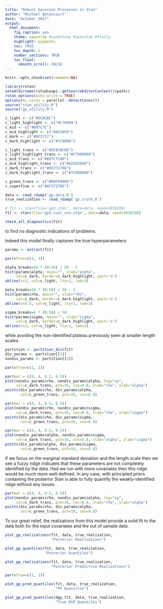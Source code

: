 ```yaml
---
title: "Robust Gaussian Processes in Stan"
author: "Michael Betancourt"
date: "October 2017"
output:
  html_document:
    fig_caption: yes
    theme: spacelab #sandstone #spacelab #flatly
    highlight: pygments
    toc: TRUE
    toc_depth: 2
    number_sections: TRUE
    toc_float:
      smooth_scroll: FALSE
---
```


```r
knitr::opts_chunk$set(comment=NA)
```

<!-- [Part 1: Introduction to Gaussian Processes](../gp_part1/part1.html) -->
<!-- [Part 2: Optimizing Gaussian Processes Hyperparameters](../gp_part2/part2.html) -->
<!-- Part 3: Bayesian Inference of Gaussian Processes Hyperparameters -->

<!-- In [Part 2](../gp_part2/part2.html) of this case study we -->
<!-- investigated the limited performance of both regularized and -->
<!-- unregularized maximum marginal likelihood for interfering -->
<!-- Gaussian process hyperparameters.  Here we conclude the case -->
<!-- study with a treatment of a Bayesian inference for the -->
<!-- hyperparameters.  We will see that a naive Bayesian model -->
<!-- fares no better than maximum marginal likelihood, but maintaining -->
<!-- a proper Bayesian workflow allows us to quickly identify the -->
<!-- problems and build an appropriately robust model. -->

<!-- # Initial Setup -->

<!-- As in Part 2 we begin by setting up our local computing environment, -->

```r
library(rstan)
setwd(dirname(rstudioapi::getSourceEditorContext()$path))
rstan_options(auto_write = TRUE)
options(mc.cores = parallel::detectCores())
source("stan_utility.R")
source("gp_utility.R")

c_light <- c("#DCBCBC")
c_light_highlight <- c("#C79999")
c_mid <- c("#B97C7C")
c_mid_highlight <- c("#A25050")
c_dark <- c("#8F2727")
c_dark_highlight <- c("#7C0000")

c_light_trans <- c("#DCBCBC80")
c_light_highlight_trans <- c("#C7999980")
c_mid_trans <- c("#B97C7C80")
c_mid_highlight_trans <- c("#A2505080")
c_dark_trans <- c("#8F272780")
c_dark_highlight_trans <- c("#7C000080")

c_green_trans <- c("#00FF0080")
c_superfine <- c("#8F272705")
```

<!-- and then loading in both the simulated data and the ground truth, -->

```r
data <- read_rdump('gp.data.R')
true_realization <- read_rdump('gp.truth.R')
```

<!-- To judge the performance of our fits we also recreate the true data -->
<!-- generating process that we are attempting to model, -->

<!-- # ```{r, comment=NA} -->
<!-- # f_data <- list(sigma=true_realization$sigma_true, -->
<!-- #                N=length(true_realization$f_total), -->
<!-- #                f=true_realization$f_total) -->
<!-- # dgp_fit <- stan(file='simu_gauss_dgp.stan', data=f_data, iter=1000, warmup=0, -->
<!-- #                 chains=1, seed=5838298, refresh=1000, algorithm="Fixed_param") -->
<!-- #  -->
<!-- # plot_gp_pred_quantiles(dgp_fit, data, true_realization, -->
<!-- #                        "True Data Generating Process Quantiles") -->
<!-- # ``` -->

<!-- # Inferring the Hyperparameters with a Naive Bayesian fit -->

<!-- A common conceit of inexperienced Bayesians is that they have no -->
<!-- information about the hyperparameters and hence resort to a default -->
<!-- uniform prior that the misunderstand to be "non-informative". -->

<!-- The corresponding Bayesian model is straightforward to implement -->
<!-- in Stan-- we just move the hyperparameters from the `data` block -->
<!-- into the `parameters` block and in the `model` block we don't -->
<!-- assign any explicit priors, -->

<!-- ```{r, comment=NA} -->
<!-- writeLines(readLines("gp1.stan")) -->
<!-- ``` -->

<!-- We take our new model out for a run and, following a robust -->
<!-- Bayesian workflow, check the output. -->

<!-- ```{r, comment=NA} -->
<!-- fit <- stan(file='gp1.stan', data=data, seed=5838298) -->

<!-- print(fit) -->
<!-- ``` -->

<!-- The output of `print(fit)` is already alarming as the posterior for -->
<!-- the hyperparameters, especially the length scale, is concentrating -->
<!-- at extremely large values, -->

<!-- ```{r, comment=NA} -->
<!-- params <- extract(fit) -->

<!-- par(mfrow=c(1, 3)) -->

<!-- alpha_breaks=10 * (0:50) / 50 - 5 -->
<!-- hist(log(params$alpha), main="", xlab="log(alpha)", col=c_dark, -->
<!--      border=c_dark_highlight, yaxt='n') -->

<!-- beta_breaks=10 * (0:50) / 50 - 5 -->
<!-- hist(log(params$rho), main="", xlab="log(rho)", col=c_dark, -->
<!--      border=c_dark_highlight, yaxt='n') -->

<!-- sigma_breaks=5 * (0:50) / 50 -->
<!-- hist(params$sigma, main="", xlab="sigma", col=c_dark, border=c_dark_highlight, -->
<!--      yaxt='n') -->
<!-- ``` -->

<!-- What could be drawing the posterior to such large length scales? -->
<!-- Well recall that the input covariates from which we are trying -->
<!-- to learn the length scale covers only the range $-10 \le x \le 10$. -->
<!-- Consequently there is nothing in the data from which the likelihood -->
<!-- can inform length scales above $\rho = 20$.  More formally, the -->
<!-- likelihood is non-identified above the maximum covariate distance. -->

<!-- In a Bayesian analysis this non-identifiability implies that the -->
<!-- posterior above $\rho = 20$ reduces to the prior.  Unfortunately -->
<!-- we have chosen a uniform prior which places infinite prior mass -->
<!-- at arbitrarily large length scales, which the posterior dutifully -->
<!-- follows.  Counter to the common intuition, uniform priors are far -->
<!-- from non-informative.  Instead they are extremely informative -->
<!-- about the validity of arbitrarily extreme values and their -->
<!-- assumption has significant consequences on the corresponding -->
<!-- model! -->

<!-- In order to ensure reasonable inferences we need to incorporate -->
<!-- some principled information about the hyperparameters into our -->
<!-- model. -->

<!-- # Adding Weakly Informative Priors -->

<!-- Firstly we need to construct a prior that constrains our inferences -->
<!-- to more reasonable length scales, which requires some consideration -->
<!-- of what a reasonable length scale might be.  If we had prior information -->
<!-- about the interaction between the variates and covariates then we -->
<!-- could incorporate that directly.  Alternatively, if we knew the range -->
<!-- of covariate values that we could encounter in an experiment then we -->
<!-- could constraint the length scales to within that range as higher length -->
<!-- scales wouldn't have any observable consequences.  We could even take -->
<!-- this logic a step further and treat the observed covariates as the only -->
<!-- experiment, in which case we would simply use the empirical range to -->
<!-- set the scale of the length scale prior.  The danger here is that -->
<!-- such an empirical prior then limits the applicability of our model, -->
<!-- both in terms of inferences and predictions, to within that range. -->

<!-- Given that we are dealing with simulated data we will take the -->
<!-- empirical approach and consider the weakly informative prior -->
<!-- $$ \rho \sim \text{Half-}\mathcal{N}(0, \Delta x / 3),$$ -->
<!-- or for our observed data, -->
<!-- $$ \rho \sim \text{Half-}\mathcal{N}(0, 20 / 3).$$ -->

<!-- We should also consider weakly informative priors for the -->
<!-- marginal standard deviation, $\alpha$, and measurement -->
<!-- variability, $\sigma$.  Once again we could use principled -->
<!-- prior information about the system being modeled to set the -->
<!-- scales of these priors, or we could compromise a bit and -->
<!-- consider some empirical behavior.  For example, the range -->
<!-- of observed variate values could inform the scale of the -->
<!-- marginal standard deviation, and the standard deviation -->
<!-- of the observed variate values could inform the scale of -->
<!-- the measurement variability.  The same caution about using -->
<!-- empirical priors that we discussed above, however, applies -->
<!-- here as well. -->

<!-- For this exercise we will take the weakly-informative priors -->
<!-- $$ \alpha \sim \text{Half-}\mathcal{N}(0, 2)$$ -->
<!-- and -->
<!-- $$ \sigma \sim \text{Half-}\mathcal{N}(0, 1).$$ -->

<!-- These priors are then readily incorporated into a Stan -->
<!-- program, to which we will also add the generation of -->
<!-- inferred posterior and posterior predictive realizations -->
<!-- of the Gaussian process as we marginalize over the -->
<!-- hyperparameters. -->

<!-- ```{r, comment=NA} -->
<!-- writeLines(readLines("gp2.stan")) -->
<!-- ``` -->

<!-- Diligently checking the diagnostics we see that even -->
<!-- with weakly-informative priors the fit of this model -->
<!-- exhibits a divergence, -->

<!-- ```{r, comment=NA} -->
<!-- fit <- stan(file='gp2.stan', data=data, seed=5838298) -->

<!-- check_all_diagnostics(fit) -->
<!-- ``` -->

<!-- Following up with the divergence we take a look at -->
<!-- the two-dimensional marginal posteriors, -->

<!-- ```{r, comment=NA} -->
<!-- partition <- partition_div(fit) -->
<!-- div_params <- partition[[1]] -->
<!-- nondiv_params <- partition[[2]] -->

<!-- par(mfrow=c(1, 3)) -->

<!-- par(mar = c(4, 4, 0.5, 0.5)) -->
<!-- plot(nondiv_params$rho, nondiv_params$alpha, log="xy", -->
<!--      col=c_dark_trans, pch=16, cex=0.8, xlab="rho", ylab="alpha") -->
<!-- points(div_params$rho, div_params$alpha, -->
<!--        col=c_green_trans, pch=16, cex=0.8) -->

<!-- par(mar = c(4, 4, 0.5, 0.5)) -->
<!-- plot(nondiv_params$rho, nondiv_params$sigma, -->
<!--      col=c_dark_trans, pch=16, cex=0.8, xlab="rho", ylab="sigma") -->
<!-- points(div_params$rho, div_params$sigma, -->
<!--        col=c_green_trans, pch=16, cex=0.8) -->

<!-- par(mar = c(4, 4, 0.5, 0.5)) -->
<!-- plot(nondiv_params$alpha, nondiv_params$sigma, -->
<!--      col=c_dark_trans, pch=16, cex=0.8, xlab="alpha", ylab="sigma") -->
<!-- points(div_params$alpha, div_params$sigma, -->
<!--        col=c_green_trans, pch=16, cex=0.8) -->
<!-- ``` -->

<!-- and immediately notice some interesting behavior below $\rho = 2$, -->
<!-- where in particular $\sigma$ seem to expand to its prior range.  What -->
<!-- we are seeing is the manifestation of another non-identifiability, this -->
<!-- time _below_ the minimum covariate distance.  Just as there is no -->
<!-- information in the data above the maximum covariate distance, there is -->
<!-- also no information in the data below the minimum covariate distance where -->
<!-- the hyperparameters are informed only by their priors. -->

<!-- In particular, the measurement variability can drop to zero, allowing -->
<!-- the Gaussian process to perfectly interpolate between the observed data. -->
<!-- As the measurement variability vanishes the likelihood becomes somewhat -->
<!-- singular and a ridge of high curvature develops exactly where we see -->
<!-- the divergences! -->

<!-- We can see this behavior by isolating the Gaussian process realizations -->
<!-- with $\sigma < 0.5$, which concentrate around the input covariates at -->
<!-- the detriment of the intermediary performance. -->

<!-- ```{r, comment=NA} -->
<!-- plot_low_sigma_gp_realizations(fit, data, true_realization, -->
<!--                                "Posterior Realizations with sigma < 0.5") -->
<!-- ``` -->

<!-- Unfortunately, these overfitting realizations at small length scales -->
<!-- significantly compromise the overall the marginal performance of the -->
<!-- Bayesian model. -->

<!-- ```{r, comment=NA} -->
<!-- plot_gp_realizations(fit, data, true_realization, -->
<!--                      "Posterior Realizations") -->
<!-- ``` -->

<!-- ```{r, comment=NA} -->
<!-- plot_gp_quantiles(fit, data, true_realization, -->
<!--                   "Posterior Quantiles") -->
<!-- ``` -->

<!-- ```{r, comment=NA} -->
<!-- plot_gp_realizations(fit, data, true_realization, -->
<!--                      "Posterior Predictive Realizations") -->
<!-- ``` -->

<!-- ```{r, comment=NA} -->
<!-- par(mfrow=c(1, 2)) -->

<!-- plot_gp_pred_quantiles(fit, data, true_realization, -->
<!--                        "PP Quantiles") -->

<!-- plot_gp_pred_quantiles(dgp_fit, data, true_realization, -->
<!--                        "True DGP Quantiles") -->
<!-- ``` -->

<!-- # Adding An Informative Prior for the Length Scale -->

<!-- To remove this newly found non-identifiability we need a prior for the -->
<!-- length scale that places negligible mass both below a lower length scale, -->
<!-- $u$, _and_ above an upper length scale, $l$.  An immediate choice would be -->
<!-- the Gamma distribution, but the Gamma distribution has a somewhat heavy -->
<!-- tail towards zero that can make it hard to constrain the posterior below -->
<!-- $l$.  Instead we will utilize an inverse Gamma distribution that has a -->
<!-- lighter tail towards zero and more strongly constrains the posterior above -->
<!-- $l$. -->

<!-- Finally we have to decide how exactly to translate the lower and upper -->
<!-- length scales to a particular inverse Gamma distribution.  One particularly -->
<!-- principled way is to choose an inverse Gamma distribution that has a small -->
<!-- amount of prior mass, say $1\%$ below and above the length scales, -->
<!-- $$ \int_{0}^{l} \mathrm{d}\rho \, \text{Inv-}\mathcal{G}(\rho \mid a, b) = 0.01$$ -->
<!-- $$ \int_{u}^{\infty} \mathrm{d}\rho \, \text{Inv-}\mathcal{G}(\rho \mid a, b) = 0.01$$ -->

<!-- We can find approximate values for $a$ and $b$ satisfying this criterion -->
<!-- by making a Gaussian approximation to the tail conditions, -->
<!-- $$ l \approx \mu - 3 \sigma = \frac{b}{a - 1} - 3 \frac{b}{\sqrt{(a-1)^{2}(a-2)}} $$ -->
<!-- $$ u \approx \mu + 3 \sigma = \frac{b}{a - 1} + 3 \frac{b}{\sqrt{(a-1)^{2}(a-2)}}, $$ -->

<!-- and then refine the approximation using Stan's spiffy new algebraic solver. -->
<!-- For example, if we set $l = 2$ and $u = 10$ then we can define the Stan program -->

<!-- ```{r, comment=NA} -->
<!-- writeLines(readLines("gp_prior_tune.stan")) -->
<!-- ``` -->

<!-- which we will be able to run in RStan 2.17+ with the call, -->

<!-- ```{r, comment=NA, eval=FALSE} -->
<!-- fit <- stan(file='gp_prior_tune.stan', iter=1, warmup=0, chains=1, -->
<!--             seed=5838298, algorithm="Fixed_param") -->
<!-- ``` -->

<!-- As RStan 2.17 has not yet been released, however, I'll run the program -->
<!-- externally to give $a = 8.91924$ and $b = 34.5805$. -->

<!-- This leaves us with the Gaussian process regression -->

<!-- ```{r, comment=NA} -->
<!-- writeLines(readLines("gp3.stan")) -->
<!-- ``` -->

<!-- which we eagerly fit -->

```r
# fit <- stan(file='gp3.stan', data=data, seed=5838298)
fit <- stan(file='gp3_cust_cov.stan', data=data, seed=5838298)

check_all_diagnostics(fit)
```

to find no diagnostic indications of problems.

Indeed this model finally captures the true hyperparameters

```r
params <- extract(fit)

par(mfrow=c(1, 3))

alpha_breaks=10 * (0:50) / 50 - 5
hist(params$alpha, main="", xlab="alpha",
     col=c_dark, border=c_dark_highlight, yaxt='n')
abline(v=3, col=c_light, lty=1, lwd=3)

beta_breaks=10 * (0:50) / 50 - 5
hist(params$rho, main="", xlab="rho",
     col=c_dark, border=c_dark_highlight, yaxt='n')
abline(v=5.5, col=c_light, lty=1, lwd=3)

sigma_breaks=5 * (0:50) / 50
hist(params$sigma, main="", xlab="sigma",
     col=c_dark, border=c_dark_highlight, yaxt='n')
abline(v=2, col=c_light, lty=1, lwd=3)
```

while avoiding the non-identified plateau previously seen at smaller
length scales.

```r
partition <- partition_div(fit)
div_params <- partition[[1]]
nondiv_params <- partition[[2]]

par(mfrow=c(1, 3))

par(mar = c(4, 4, 0.5, 0.5))
plot(nondiv_params$rho, nondiv_params$alpha, log="xy",
     col=c_dark_trans, pch=16, cex=0.8, xlab="rho", ylab="alpha")
points(div_params$rho, div_params$alpha,
       col=c_green_trans, pch=16, cex=0.8)

par(mar = c(4, 4, 0.5, 0.5))
plot(nondiv_params$rho, nondiv_params$sigma,
     col=c_dark_trans, pch=16, cex=0.8, xlab="rho", ylab="sigma")
points(div_params$rho, div_params$sigma,
       col=c_green_trans, pch=16, cex=0.8)

par(mar = c(4, 4, 0.5, 0.5))
plot(nondiv_params$alpha, nondiv_params$sigma,
     col=c_dark_trans, pch=16, cex=0.8, xlab="alpha", ylab="sigma")
points(div_params$alpha, div_params$sigma,
       col=c_green_trans, pch=16, cex=0.8)
```

If we focus on the marginal standard deviation and the length scale
then we see a fuzzy ridge indicates that these parameters are not
completely identified by the data.  Had we run with more covariates
then this ridge would be much more well-defined.  In any case, with
principled priors containing the posterior Stan is able to fully
quantify the weakly-identified ridge without any issues.

```r
par(mar = c(4, 4, 0.5, 0.5))
plot(nondiv_params$rho, nondiv_params$alpha, log="xy",
     col=c_dark_trans, pch=16, cex=0.8, xlab="rho", ylab="alpha")
points(div_params$rho, div_params$alpha,
       col=c_green_trans, pch=16, cex=0.8)
```

To our great relief, the realizations from this model provide a
solid fit to the data both for the input covariates and the out
of sample data.

```r
plot_gp_realizations(fit, data, true_realization,
                     "Posterior Realizations")
```

```r
plot_gp_quantiles(fit, data, true_realization,
                  "Posterior Quantiles")
```

```r
plot_gp_realizations(fit, data, true_realization,
                     "Posterior Predictive Realizations")
```

```r
par(mfrow=c(1, 2))

plot_gp_pred_quantiles(fit, data, true_realization,
                       "PP Quantiles")

plot_gp_pred_quantiles(dgp_fit, data, true_realization,
                       "True DGP Quantiles")
```


